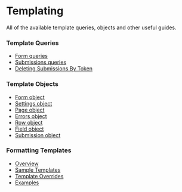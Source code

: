 
# Templating

All of the available template queries, objects and other useful guides.

### Template Queries

- [Form queries](./queries/form.mdx)
- [Submissions queries](./queries/submissions.mdx)
- [Deleting Submissions By Token](./queries/deleting-submissions-by-token.mdx)

### Template Objects

- [Form object](./objects/form.mdx)
- [Settings object](./objects/settings.mdx) <Badge type="feature" text="New in 5.0+" />
- [Page object](./objects/page.mdx)
- [Errors object](./objects/errors.mdx)
- [Row object](./objects/row.mdx)
- [Field object](./objects/field.mdx)
- [Submission object](./objects/submission.mdx)

### Formatting Templates

- [Overview](./formatting/index.mdx#overview)
- [Sample Templates](./formatting/index.mdx#sample-templates)
- [Template Overrides](./formatting/index.mdx#template-overrides)
- [Examples](./formatting/index.mdx#examples)